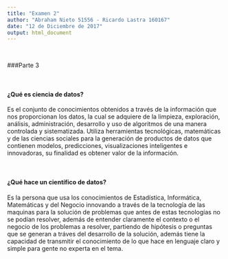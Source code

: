 ```yaml
---
title: "Examen 2"
author: "Abraham Nieto 51556 - Ricardo Lastra 160167"
date: "12 de Diciembre de 2017"
output: html_document
---
```


&nbsp;

###Parte 3

&nbsp;

#### ¿Qué es ciencia de datos?

Es el conjunto de conocimientos obtenidos a través de la información que nos proporcionan los datos, la cual se adquiere de la limpieza, exploración, análisis, administración, desarrollo y uso de algoritmos de una manera controlada y sistematizada. Utiliza herramientas tecnológicas, matemáticas y de las ciencias sociales para la generación de productos de datos que contienen modelos, predicciones, visualizaciones inteligentes e innovadoras, su finalidad es obtener valor de la información.

&nbsp;

#### ¿Qué hace un científico de datos?

Es la persona que usa los conocimientos de Estadística, Informática, Matemáticas y del Negocio innovando a través de la tecnología de las maquinas para la solución de problemas que antes de estas tecnologías no se podían resolver, además de entender claramente el contexto o el negocio de los problemas a resolver, partiendo de hipótesis o preguntas que se generan a tráves del desarrollo de la solución, además tiene la capacidad de transmitir el conocimiento de lo que hace en lenguaje claro y simple para gente no experta en el tema.